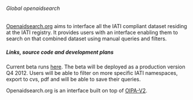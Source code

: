 ====== Global openaidsearch ======

[[http://beta.openaidsearch.org/explore/?query&countries=BR|Openaidsearch.org]] aims to interface all the IATI compliant dataset residing at the IATI registry. It provides users with an interface enabling them to search on that combined dataset using manual queries and filters.


===== Links, source code and development plans =====

Current beta runs [[http://beta.openaidsearch.org/explore/?query&countries=BR|here]]. The beta will be deployed as a production version Q4 2012. Users will be able to filter on more specific IATI namespaces, export to cvs, pdf and will be able to save their queries.

Openaidsearch.org is an interface built on top of [[tools:oipa_v2:start|OIPA-V2]].